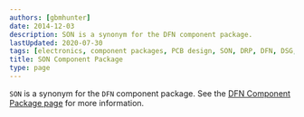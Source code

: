 ```yaml
---
authors: [gbmhunter]
date: 2014-12-03
description: SON is a synonym for the DFN component package.
lastUpdated: 2020-07-30
tags: [electronics, component packages, PCB design, SON, DRP, DFN, DSG, MLP, MLPD, MLPM, VFDFN, VDFPN, VSON, QFN]
title: SON Component Package
type: page
---
```


`SON` is a synonym for the `DFN` component package. See the [DFN Component Package page](/pcb-design/component-packages/dfn-component-package) for more information.
